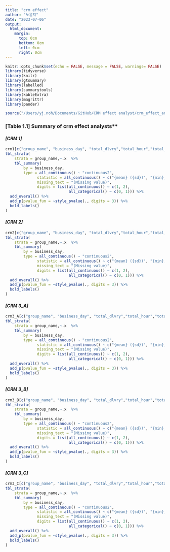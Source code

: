 ```yaml
---
title: "crm effect"
author: "노윤지"
date: "2023-07-06"
output:
  html_document:
    margin:
      top: 0cm
      bottom: 0cm
      left: 0cm
      right: 0cm
---
```


```r
knitr::opts_chunk$set(echo = FALSE, message = FALSE, warnings= FALSE)
library(tidyverse)
library(knitr)
library(gtsummary)
library(labelled)
library(summarytools)
library(kableExtra)
library(magrittr)
library(pander)
```

```r
source("/Users/yj.noh/Documents/GitHub/CRM effect analyst/crm_effect_analyst.R")
```

###  **[Table 1.1] **Summary of crm effect analysts** {.tabset}
#### ***[CRM 1]***
```r
crm1[c("group_name", "business_day", "total_dlvry","total_hour","total_fee","total_fee_reward","utr","fee_by_dlvry_reward","single_per","stod_per","cpo","ai_accept_per")]  %>% 
tbl_strata(
    strata = group_name,~.x  %>% 
    tbl_summary(
        by = business_day,
        type = all_continuous() ~ "continuous2",
              statistic = all_continuous() ~ c("{mean} ({sd})", "{min}, {max}"),
              missing_text = "(Missing value)", 
              digits = list(all_continuous() ~ c(1, 2), 
                            all_categorical() ~ c(0, 1))) %>%
  add_overall() %>%
  add_p(pvalue_fun = ~style_pvalue(., digits = 3)) %>%
  bold_labels()
)
```

#### ***[CRM 2]***
```r
crm2[c("group_name", "business_day", "total_dlvry","total_hour","total_fee","total_fee_reward","utr","fee_by_dlvry_reward","single_per","stod_per","cpo","ai_accept_per")]  %>% 
tbl_strata(
    strata = group_name,~.x  %>% 
    tbl_summary(
        by = business_day,
        type = all_continuous() ~ "continuous2",
              statistic = all_continuous() ~ c("{mean} ({sd})", "{min}, {max}"),
              missing_text = "(Missing value)", 
              digits = list(all_continuous() ~ c(1, 2), 
                            all_categorical() ~ c(0, 1))) %>%
  add_overall() %>%
  add_p(pvalue_fun = ~style_pvalue(., digits = 3)) %>%
  bold_labels()
)
```
#### ***[CRM 3_A]***
```r
crm3_A[c("group_name", "business_day", "total_dlvry","total_hour","total_fee","total_fee_reward","utr","fee_by_dlvry_reward","single_per","stod_per","cpo","ai_accept_per")]  %>% 
tbl_strata(
    strata = group_name,~.x  %>% 
    tbl_summary(
        by = business_day,
        type = all_continuous() ~ "continuous2",
              statistic = all_continuous() ~ c("{mean} ({sd})", "{min}, {max}"),
              missing_text = "(Missing value)", 
              digits = list(all_continuous() ~ c(1, 2), 
                            all_categorical() ~ c(0, 1))) %>%
  add_overall() %>%
  add_p(pvalue_fun = ~style_pvalue(., digits = 3)) %>%
  bold_labels()
)
```

#### ***[CRM 3_B]***
```r
crm3_B[c("group_name", "business_day", "total_dlvry","total_hour","total_fee","total_fee_reward","utr","fee_by_dlvry_reward","single_per","stod_per","cpo","ai_accept_per")]  %>% 
tbl_strata(
    strata = group_name,~.x  %>% 
    tbl_summary(
        by = business_day,
        type = all_continuous() ~ "continuous2",
              statistic = all_continuous() ~ c("{mean} ({sd})", "{min}, {max}"),
              missing_text = "(Missing value)", 
              digits = list(all_continuous() ~ c(1, 2), 
                            all_categorical() ~ c(0, 1))) %>%
  add_overall() %>%
  add_p(pvalue_fun = ~style_pvalue(., digits = 3)) %>%
  bold_labels()
)
```

#### ***[CRM 3_C]***
```r
crm3_C[c("group_name", "business_day", "total_dlvry","total_hour","total_fee","total_fee_reward","utr","fee_by_dlvry_reward","single_per","stod_per","cpo","ai_accept_per")]  %>% 
tbl_strata(
    strata = group_name,~.x  %>% 
    tbl_summary(
        by = business_day,
        type = all_continuous() ~ "continuous2",
              statistic = all_continuous() ~ c("{mean} ({sd})", "{min}, {max}"),
              missing_text = "(Missing value)", 
              digits = list(all_continuous() ~ c(1, 2), 
                            all_categorical() ~ c(0, 1))) %>%
  add_overall() %>%
  add_p(pvalue_fun = ~style_pvalue(., digits = 3)) %>%
  bold_labels()
)
```
